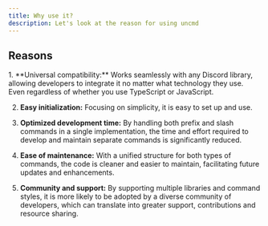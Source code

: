 ```yaml
---
title: Why use it?
description: Let's look at the reason for using uncmd
---
```



## Reasons
<Steps>
1. **Universal compatibility:**
Works seamlessly with any Discord library, allowing developers to integrate it no matter what technology they use. Even regardless of whether you use TypeScript or JavaScript.

2. **Easy initialization:**
Focusing on simplicity, it is easy to set up and use.

3. **Optimized development time:**
By handling both prefix and slash commands in a single implementation, the time and effort required to develop and maintain separate commands is significantly reduced.

4. **Ease of maintenance:**
With a unified structure for both types of commands, the code is cleaner and easier to maintain, facilitating future updates and enhancements.

5. **Community and support:**
By supporting multiple libraries and command styles, it is more likely to be adopted by a diverse community of developers, which can translate into greater support, contributions and resource sharing.
</Steps>
